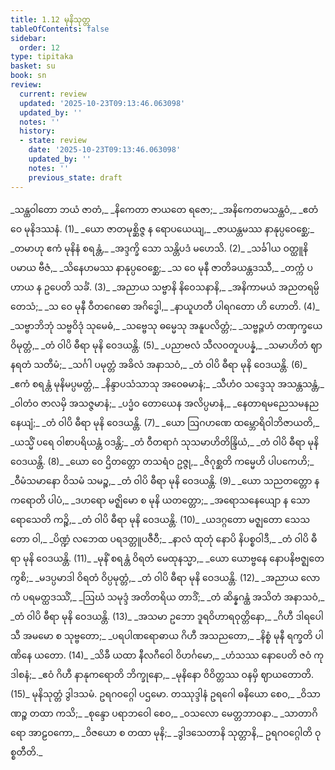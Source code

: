 ```yaml
---
title: 1.12 မုနိသုတ္တ
tableOfContents: false
sidebar:
  order: 12
type: tipitaka
basket: su
book: sn
review:
  current: review
  updated: '2025-10-23T09:13:46.063098'
  updated_by: ''
  notes: ''
  history:
  - state: review
    date: '2025-10-23T09:13:46.063098'
    updated_by: ''
    notes: ''
    previous_state: draft
---
```



<ReviewStatus review={frontmatter.review} showDetails={true} />

<HypothesisAnnotation frontmatter={frontmatter} />

<DynamicBreadcrumb />

<Division number="209" book="sn" e="ch" v="18" p="309">

<Paragraph number="240" type="verses" book="sn">
_သန္ထဝါတော ဘယံ ဇာတံ,_  
_နိကေတာ ဇာယတေ ရဇော;_  
_အနိကေတမသန္ထဝံ,_  
_ဧတံ ဝေ မုနိဒဿနံ. (1)_  

</Paragraph>

</Division>
<Division number="210" book="sn" e="ch" v="18" p="309">

<Paragraph number="241" type="verses" book="sn">
_ယော ဇာတမုစ္ဆိဇ္ဇ န ရောပယေယျ,_  
_ဇာယန္တမဿ နာနုပ္ပဝေစ္ဆေ;_  
_တမာဟု ဧကံ မုနိနံ စရန္တံ,_  
_အဒ္ဒက္ခိ သော သန္တိပဒံ မဟေသိ. (2)_  

</Paragraph>

</Division>
<Division number="211" book="sn" e="ch" v="18" p="309">

<Paragraph number="242" type="verses" book="sn">
_သင်္ခါယ ဝတ္ထူနိ ပမာယ ဗီဇံ,_  
_သိနေဟမဿ နာနုပ္ပဝေစ္ဆေ;_  
_သ ဝေ မုနီ ဇာတိခယန္တဒဿီ,_  
_တက္ကံ ပဟာယ န ဥပေတိ သင်္ခံ. (3)_  

</Paragraph>

</Division>
<Division number="212" book="sn" e="ch" v="18" p="309">

<Paragraph number="243" type="verses" book="sn">
_အညာယ သဗ္ဗာနိ နိဝေသနာနိ,_  
_အနိကာမယံ အညတရမ္ပိ တေသံ;_  
_သ ဝေ မုနီ ဝီတဂေဓော အဂိဒ္ဓေါ,_  
_နာယူဟတီ ပါရဂတော ဟိ ဟောတိ. (4)_  

</Paragraph>

</Division>
<Division number="213" book="sn" e="ch" v="18" p="309">

<Paragraph number="244" type="verses" book="sn">
_သဗ္ဗာဘိဘုံ သဗ္ဗဝိဒုံ သုမေဓံ,_  
_သဗ္ဗေသု ဓမ္မေသု အနူပလိတ္တံ;_  
_သဗ္ဗဉ္ဇဟံ တဏှက္ခယေ ဝိမုတ္တံ,_  
_တံ ဝါပိ ဓီရာ မုနိ ဝေဒယန္တိ. (5)_  

</Paragraph>

</Division>
<Division number="214" book="sn" e="ch" v="18" p="309">

<Paragraph number="245" type="verses" book="sn">
_ပညာဗလံ သီလဝတူပပန္နံ,_  
_သမာဟိတံ ဈာနရတံ သတီမံ;_  
_သင်္ဂါ ပမုတ္တံ အခိလံ အနာသဝံ,_  
_တံ ဝါပိ ဓီရာ မုနိ ဝေဒယန္တိ. (6)_  

</Paragraph>

</Division>
<Division number="215" book="sn" e="ch" v="18" p="310">

<Paragraph number="246" type="verses" book="sn">
_ဧကံ စရန္တံ မုနိမပ္ပမတ္တံ,_  
_နိန္ဒာပသံသာသု အဝေဓမာနံ;_  
_သီဟံဝ သဒ္ဒေသု အသန္တသန္တံ,_  
_ဝါတံဝ ဇာလမှိ အသဇ္ဇမာနံ;_  
_ပဒ္မံဝ တောယေန အလိပ္ပမာနံ,_  
_နေတာရမညေသမနညနေယျံ;_  
_တံ ဝါပိ ဓီရာ မုနိ ဝေဒယန္တိ. (7)_  

</Paragraph>

</Division>
<Division number="216" book="sn" e="ch" v="18" p="310">

<Paragraph number="247" type="verses" book="sn">
_ယော ဩဂဟဏေ ထမ္ဘောရိဝါဘိဇာယတိ,_  
_ယသ္မိံ ပရေ ဝါစာပရိယန္တံ ဝဒန္တိ;_  
_တံ ဝီတရာဂံ သုသမာဟိတိန္ဒြိယံ,_  
_တံ ဝါပိ ဓီရာ မုနိ ဝေဒယန္တိ. (8)_  

</Paragraph>

</Division>
<Division number="217" book="sn" e="ch" v="18" p="310">

<Paragraph number="248" type="verses" book="sn">
_ယော ဝေ ဌိတတ္တော တသရံဝ ဥဇ္ဇု,_  
_ဇိဂုစ္ဆတိ ကမ္မေဟိ ပါပကေဟိ;_  
_ဝီမံသမာနော ဝိသမံ သမဉ္စ,_  
_တံ ဝါပိ ဓီရာ မုနိ ဝေဒယန္တိ. (9)_  

</Paragraph>

</Division>
<Division number="218" book="sn" e="ch" v="18" p="310">

<Paragraph number="249" type="verses" book="sn">
_ယော သညတတ္တော န ကရောတိ ပါပံ,_  
_ဒဟရော မဇ္ဈိမော စ မုနိ ယတတ္တော;_  
_အရောသနေယျော န သော ရောသေတိ ကဉ္စိ,_  
_တံ ဝါပိ ဓီရာ မုနိ ဝေဒယန္တိ. (10)_  

</Paragraph>

</Division>
<Division number="219" book="sn" e="ch" v="18" p="310">

<Paragraph number="250" type="verses" book="sn">
_ယဒဂ္ဂတော မဇ္ဈတော သေသတော ဝါ,_  
_ပိဏ္ဍံ လဘေထ ပရဒတ္တူပဇီဝီ;_  
_နာလံ ထုတုံ နောပိ နိပစ္စဝါဒီ,_  
_တံ ဝါပိ ဓီရာ မုနိ ဝေဒယန္တိ. (11)_  

</Paragraph>

</Division>
<Division number="220" book="sn" e="ch" v="18" p="310">

<Paragraph number="251" type="verses" book="sn">
_မုနိံ စရန္တံ ဝိရတံ မေထုနသ္မာ,_  
_ယော ယောဗ္ဗနေ နောပနိဗဇ္ဈတေ ကွစိ;_  
_မဒပ္ပမာဒါ ဝိရတံ ဝိပ္ပမုတ္တံ,_  
_တံ ဝါပိ ဓီရာ မုနိ ဝေဒယန္တိ. (12)_  

</Paragraph>

</Division>
<Division number="221" book="sn" e="ch" v="18" p="311">

<Paragraph number="252" type="verses" book="sn">
_အညာယ လောကံ ပရမတ္ထဒဿိံ,_  
_ဩဃံ သမုဒ္ဒံ အတိတရိယ တာဒိံ;_  
_တံ ဆိန္နဂန္ထံ အသိတံ အနာသဝံ,_  
_တံ ဝါပိ ဓီရာ မုနိ ဝေဒယန္တိ. (13)_  

</Paragraph>

</Division>
<Division number="222" book="sn" e="ch" v="18" p="311">

<Paragraph number="253" type="verses" book="sn">
_အသမာ ဥဘော ဒူရဝိဟာရဝုတ္တိနော,_  
_ဂိဟီ ဒါရပေါသီ အမမော စ သုဗ္ဗတော;_  
_ပရပါဏရောဓာယ ဂိဟီ အသညတော,_  
_နိစ္စံ မုနီ ရက္ခတိ ပါဏိနေ ယတော. (14)_  

</Paragraph>

</Division>
<Division number="223" book="sn" e="ch" v="18" p="311">

<Paragraph number="254" type="verses" book="sn">
_သိခီ ယထာ နီလဂီဝေါ ဝိဟင်္ဂမော,_  
_ဟံသဿ နောပေတိ ဇဝံ ကုဒါစနံ;_  
_ဧဝံ ဂိဟီ နာနုကရောတိ ဘိက္ခုနော,_  
_မုနိနော ဝိဝိတ္တဿ ဝနမှိ ဈာယတောတိ. (15)_  


</Paragraph>
</Division>

<Paragraph number="255" type="center" book="sn">
မုနိသုတ္တံ ဒွါဒသမံ.



</Paragraph>

<Paragraph number="256" type="center" book="sn">
ဥရဂဝဂ္ဂေါ ပဌမော.



</Paragraph>

<Paragraph number="257" type="center" book="sn">
တဿုဒ္ဒါနံ


</Paragraph>

<Paragraph number="258" type="verses" book="sn">
ဥရဂေါ ဓနိယော စေဝ,_  
_ဝိသာဏဉ္စ တထာ ကသိ;_  
_စုန္ဒော ပရာဘဝေါ စေဝ,_  
_ဝသလော မေတ္တဘာဝနာ._  

</Paragraph>

<Paragraph number="259" type="verses" book="sn">
_သာတာဂိရော အာဠဝကော,_  
_ဝိဇယော စ တထာ မုနိ;_  
_ဒွါဒသေတာနိ သုတ္တာနိ,_  
ဥရဂဝဂ္ဂေါတိ ဝုစ္စတီတိ._
</Paragraph>